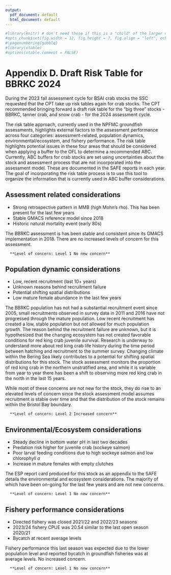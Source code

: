 ```yaml
---
output:
  pdf_document: default
  html_document: default
---
```


\pagenumbering{arabic}

```r
#library(knitr) # don't need these if this is a "child" of the larger doc
#opts_chunk$set(fig.width = 12, fig.height = 7, fig.align = "left", echo = FALSE, warning = FALSE, message = FALSE,  dpi=300)
#\pagenumbering{gobble}
#library(xtable)
#options(xtable.comment = FALSE)
```

# Appendix D. Draft Risk Table for BBRKC 2024 {-}

During the 2023 fall assessment cycle for BSAI crab stocks the SSC requested that the CPT take up risk tables again for crab stocks. The CPT recommended bringing forward a draft risk table for the "big three" stocks - BBRKC, tanner crab, and snow crab - for the 2024 assessment cycle. 

The risk table approach, currently used in the NPFMC groundfish assessments, highlights external factors to the assessment performance across four categories: assessment-related, population dynamics, environmental/ecosystem, and fishery performance. The risk table highlights potential issues in these four areas that should be considered when applying a buffer to the OFL to determine a recommended ABC. Currently, ABC buffers for crab stocks are set using uncertainties about the stock and assessment process that are not incorporated into the assessment model. These are documented in the SAFE reports in each year. The goal of incorporating the risk table process is to use this tool to organize the information that is currently used in ABC buffer considerations. 


## Assessment related considerations {-}

- Strong retrospective pattern in MMB (high Mohn's rho). This has been present for the last few years
- Stable GMACS reference model since 2018
- Historic natural mortality event (early 80s)

The BBRKC assessment is has been stable and consistent since its GMACS implementation in 2018. There are no increased levels of concern for this assessment.


      **Level of concern: Level 1 No new concern**

## Population dynamic considerations {-}

- Low, recent recruitment (last 10+ years)
- Unknown reasons behind recruitment failure
- Potential shifting spatial distributions 
- Low mature female abundance in the last few years


The BBRKC population has not had a substantial recruitment event since 2005, small recruitments observed in survey data in 2011 and 2016 have not progressed through the mature population. Low recent recruitment has created a low, stable population but not allowed for much population growth. The reason behind the recruitment failure are unknown, but it is hypothesized that the changing ecosystem has not created favorable conditions for red king crab juvenile survival. Research is underway to understand more about red king crab life history during the time period between hatching and recruitment to the summer survey. Changing climate within the Bering Sea likely contributes to a potential for shifting spatial distributions for this stock. The stock assessment monitors the proportion of red king crab in the northern unstratified area, and while it is variable from year to year there has been a shift to observing more red king crab in the north in the last 15 years. 

While most of these concerns are not new for the stock, they do rise to an elevated levels of concern since the stock assessment model assumes recruitment is stable over time and that the distribution of the stock remains within the Bristol Bay boundary. 


      **Level of concern: Level 2 Increased concern**

## Environmental/Ecosystem considerations {-}

- Steady decline in bottom water pH in last two decades
- Predation risk higher for juvenile crab (sockeye salmon)
- Poor larval feeding conditions due to high sockeye salmon and low chlorophyll *a*
- Increase in mature females with empty clutches

The ESP report card produced for this stock as an appendix to the SAFE details the environmental and ecosystem considerations. The majority of which have been on-going for the last few years and are not new concerns. 


      **Level of concern: Level 1 No new concern**


## Fishery performance considerations {-}

- Directed fishery was closed 2021/22 and 2022/23 seasons
- 2023/24 fishery CPUE was 20.54 similar to the last open season 2020/21
- Bycatch at recent average levels

Fishery performance this last season was expected due to the lower population level and reported bycatch in groundfish fisheries was at average levels. No increased concern.

      **Level of concern: Level 1 No new concern**
